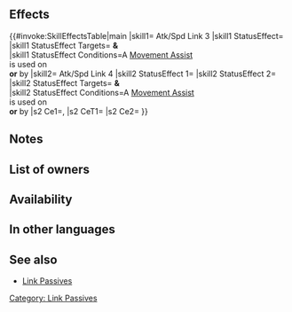 {{Passive
|name=Atk/Spd Link
|type=B
|exclusive=0
|1name=Atk/Spd Link 1
|1tagid=SID_攻撃速さの連携1
|1promotionRarity=4
|1promotionTier=1
|alt1name=Atk Spd Link 1
|1effect=If a movement Assist skill (like Reposition, Shove, Pivot, etc.) is used by unit or targets unit, grants Atk/Spd+2 to unit and target ally or unit and targeting ally for 1 turn.
|1required=-
|1cost=60
|2name=Atk/Spd Link 2
|2tagid=SID_攻撃速さの連携2
|2promotionRarity=5
|2promotionTier=1
|alt2name=Atk Spd Link 2
|2effect=If a movement Assist skill (like Reposition, Shove, Pivot, etc.) is used by unit or targets unit, grants Atk/Spd+4 to unit and target ally or unit and targeting ally for 1 turn.
|2cost=120
|3name=Atk/Spd Link 3
|3tagid=SID_攻撃速さの連携3
|alt3name=Atk Spd Link 3
|3effect=If a movement Assist skill (like Reposition, Shove, Pivot, etc.) is used by unit or targets unit, grants Atk/Spd+6 to unit and target ally or unit and targeting ally for 1 turn.
|3cost=240
|3next=-
|4name=Atk/Spd Link 4
|alt4name=Atk Spd Link 4
|4tagid=SID_攻撃速さの連携4
|4effect=If a movement Assist skill (like Reposition, Shove, Pivot, etc.) is used by unit or targets unit, grants Atk/Spd+6 and【Canto (１)】to unit and target ally or unit and targeting ally for 1 turn. Inflicts Spd-4 and Def/Res-2 on foe and unit deals +X damage during combat (X = highest total Atk+Spd bonuses among unit and allies with【Canto (１)】active; excluding area-of-effect Specials).<br><br>【Canto (１)】<br>After an attack, Assist skill, or structure destruction, unit can move １ space(s).<br><br>(Unit moves according to movement type. Once per turn. Cannot attack or assist. Only highest value applied. Does not stack. After moving, if a skill that grants another action would be triggered (like with Galeforce), Canto will trigger after the granted action. Unit's base movement has no effect on movement granted. Cannot warp (using skills like Wings of Mercy) a distance greater than unit would be able to move with normal Canto movement.)
|4cost=300
|properties4=random_owner
|canUseWeapon={{WeaponList|exclude=Staff}}
|canUseMove={{MoveList|All}}
|properties=random_inherit_base,random_owner
}}
==Effects==
{{#invoke:SkillEffectsTable|main
|skill1={{Si|Atk/Spd Link 3}} Atk/Spd Link 3
|skill1 StatusEffect={{Eft|Bonuses|Atk/Spd|6}}
|skill1 StatusEffect Targets={{Tgt|Unit}} '''&'''<br>{{Tgt|Target Ally}}
|skill1 StatusEffect Conditions=A [[Movement Assist]]<br>is used on<br>'''or''' by {{Tgt|Unit}}
|skill2={{Si|Atk/Spd Link 4}} Atk/Spd Link 4
|skill2 StatusEffect 1={{Eft|Bonuses|Atk/Spd|6}}
|skill2 StatusEffect 2={{SEt|Canto (1)}}
|skill2 StatusEffect Targets={{Tgt|Unit}} '''&'''<br>{{Tgt|Target Ally}}
|skill2 StatusEffect Conditions=A [[Movement Assist]]<br>is used on<br>'''or''' by {{Tgt|Unit}}
|s2 Ce1={{Eft|Temporary debuffs|Spd|4}}, {{Eft|Temporary debuffs|Def/Res|2}}
|s2 CeT1={{Tgt|Foe}}
|s2 Ce2={{Eft|Damage Boost|highest total Atk+Spd<br>{{SEt|bonuses}} on {{Tgt|Unit}} &<br>{{Tgt|Allies}} [[within 2 spaces]]<br>with {{SEt|Canto (1)}}}}
}}

==Notes==
{{Bonuses}}
{{Canto|1|statusEffect=1|name=Atk/Spd Link 4}}
{{Temporary debuffs|name=Atk/Spd Link 4}}
{{DamageBoost|name=Atk/Spd Link 4}}

==List of owners==
{{Skill Hero List}}
==Availability==
{{PassiveFocusList}}
{{PassiveDistributionList}}
{{PassiveCombatManualList}}
==In other languages==
{{OtherLanguages
|english=Atk/Spd Link
|japanese=攻撃速さの連携
|german=Agr./Ges.-Bund
|spanishEU=Nexo Ata/Vel
|spanishLA=Nexo Atq./Vel.
|french=Union Atq/Vit
|italian=Combo Att/Vel
|chineseTW=攻擊速度連動
|portuguese=Elo Atq./Vel.
}}
==See also==
{{See also skills|cond=Description LIKE '%movement assist%/%for 1 turn%' AND Exclusive='1'}}
* [[Link Passives]]
{{Passives Navbox|B}}
[[Category: Link Passives]]